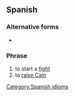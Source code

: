 ==Spanish==

===Alternative forms===
* {{l|es|armar un san Quintín}} {{q|rare}}

===Phrase===
{{head|es|phrase}}

# to start a [[fight]]
# to [[raise Cain]]
#: {{ux|es|Se armó la de San Quintín|A tremendous row/fight/quarrel broke out.|inline=1}}

[[Category:Spanish idioms]]
